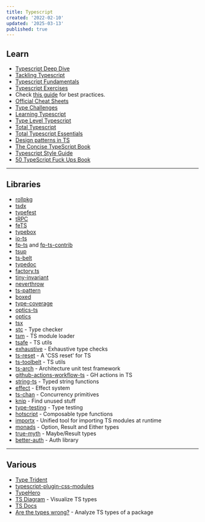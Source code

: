 ```yaml
---
title: Typescript
created: '2022-02-10'
updated: '2025-03-13'
published: true
---
```


## Learn

- [Typescript Deep Dive](https://basarat.gitbook.io/typescript)
- [Tackling Typescript](https://exploringjs.com/tackling-ts/toc.html)
- [Typescript Fundamentals](https://joyofcode.xyz/typescript-fundamentals)
- [Typescript Exercises](https://typescript-exercises.github.io/)
- Check [this guide](https://ts.dev/style/) for best practices.
- [Official Cheat Sheets](https://www.typescriptlang.org/cheatsheets)
- [Type Challenges](https://github.com/type-challenges/type-challenges)
- [Learning Typescript](https://www.learningtypescript.com/)
- [Type Level Typescript](https://type-level-typescript.com/)
- [Total Typescript](https://github.com/total-typescript)
- [Total Typescript Essentials](https://www.totaltypescript.com/books/total-typescript-essentials)
- [Design patterns in TS](https://refactoring.guru/design-patterns/typescript)
- [The Concise TypeScript Book](https://github.com/gibbok/typescript-book)
- [Typescript Style Guide](https://mkosir.github.io/typescript-style-guide/)
- [50 TypeScript Fuck Ups Book](https://github.com/azat-co/50-ts)

---

## Libraries

- [rollpkg](https://github.com/rafgraph/rollpkg)
- [tsdx](https://github.com/jaredpalmer/tsdx)
- [typefest](https://github.com/sindresorhus/type-fest)
- [tRPC](https://trpc.io/)
- [feTS](https://github.com/ardatan/feTS)
- [typebox](https://github.com/sinclairzx81/typebox)
- [io-ts](https://github.com/gcanti/io-ts)
- [fp-ts](https://github.com/gcanti/fp-ts) and [fp-ts-contrib](https://github.com/gcanti/fp-ts-contrib)
- [tsup](https://github.com/egoist/tsup)
- [ts-belt](https://mobily.github.io/ts-belt/)
- [typedoc](https://typedoc.org/)
- [factory.ts](https://github.com/willryan/factory.ts)
- [tiny-invariant](https://github.com/alexreardon/tiny-invariant)
- [neverthrow](https://github.com/supermacro/neverthrow)
- [ts-pattern](https://github.com/gvergnaud/ts-pattern)
- [boxed](https://github.com/swan-io/boxed)
- [type-coverage](https://github.com/plantain-00/type-coverage)
- [optics-ts](https://github.com/akheron/optics-ts)
- [optics](https://github.com/TSOptics/optics)
- [tsx](https://github.com/esbuild-kit/tsx)
- [stc](https://github.com/dudykr/stc) - Type checker
- [tsm](https://github.com/lukeed/tsm) - TS module loader
- [tsafe](https://github.com/garronej/tsafe) - TS utils
- [exhaustive](https://github.com/lukemorales/exhaustive) - Exhaustive type checks
- [ts-reset](https://github.com/total-typescript/ts-reset) - A 'CSS reset' for TS
- [ts-toolbelt](https://github.com/millsp/ts-toolbelt) - TS utils
- [ts-arch](https://github.com/ts-arch/ts-arch) - Architecture unit test framework
- [github-actions-workflow-ts](https://github.com/emmanuelnk/github-actions-workflow-ts) - GH actions in TS
- [string-ts](https://github.com/gustavoguichard/string-ts) - Typed string functions
- [effect](https://github.com/Effect-TS/effect) - Effect system
- [ts-chan](https://github.com/joeycumines/ts-chan) - Concurrency primitives
- [knip](https://github.com/webpro/knip) - Find unused stuff
- [type-testing](https://github.com/MichiganTypeScript/type-testing) - Type testing
- [hotscript](https://github.com/gvergnaud/hotscript) - Composable type functions
- [importx](https://github.com/antfu/importx) - Unified tool for importing TS modules at runtime
- [monads](https://github.com/thames-technology/monads) - Option, Result and Either types
- [true-myth](https://github.com/true-myth/true-myth) - Maybe/Result types
- [better-auth](https://github.com/better-auth/better-auth) - Auth library

---

## Various

- [Type Trident](https://github.com/anuraghazra/type-trident)
- [typescript-plugin-css-modules](https://github.com/mrmckeb/typescript-plugin-css-modules)
- [TypeHero](https://typehero.dev/)
- [TS Diagram](https://tsdiagram.com/) - Visualize TS types
- [TS Docs](https://tsdocs.dev/)
- [Are the types wrong?](https://github.com/arethetypeswrong/arethetypeswrong.github.io) - Analyze TS types of a package
